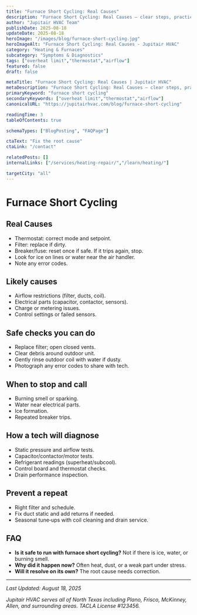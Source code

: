 ```yaml
---
title: "Furnace Short Cycling: Real Causes"
description: "Furnace Short Cycling: Real Causes — clear steps, practical detail, and when to call a pro in North Texas."
author: "Jupitair HVAC Team"
publishDate: 2025-08-18
updateDate: 2025-08-18
heroImage: "/images/blog/furnace-short-cycling.jpg"
heroImageAlt: "Furnace Short Cycling: Real Causes - Jupitair HVAC"
category: "Heating & Furnaces"
subcategory: "Symptoms & Diagnostics"
tags: ["overheat limit","thermostat","airflow"]
featured: false
draft: false

metaTitle: "Furnace Short Cycling: Real Causes | Jupitair HVAC"
metaDescription: "Furnace Short Cycling: Real Causes — clear steps, practical detail, and when to call a pro in North Texas."
primaryKeyword: "furnace short cycling"
secondaryKeywords: ["overheat limit","thermostat","airflow"]
canonicalURL: "https://jupitairhvac.com/blog/furnace-short-cycling"

readingTime: 3
tableOfContents: true

schemaTypes: ["BlogPosting", "FAQPage"]

ctaText: "Fix the root cause"
ctaLink: "/contact"

relatedPosts: []
internalLinks: ["/services/heating-repair/","/learn/heating/"]

targetCity: "all"
---
```



# Furnace Short Cycling



## Real Causes
- Thermostat: correct mode and setpoint.
- Filter: replace if dirty.
- Breaker/fuse: reset once if safe. If it trips again, stop.
- Look for ice on lines or water near the air handler.
- Note any error codes.



<BlogCTA variant="inline" />

## Likely causes
- Airflow restrictions (filter, ducts, coil).
- Electrical parts (capacitor, contactor, sensors).
- Charge or metering issues.
- Control settings or failed sensors.


## Safe checks you can do
- Replace filter; open closed vents.
- Clear debris around outdoor unit.
- Gently rinse outdoor coil with water if dusty.
- Photograph any error codes to share with tech.


## When to stop and call
- Burning smell or sparking.
- Water near electrical parts.
- Ice formation.
- Repeated breaker trips.


## How a tech will diagnose
- Static pressure and airflow tests.
- Capacitor/contactor/motor tests.
- Refrigerant readings (superheat/subcool).
- Control board and thermostat checks.
- Drain performance inspection.


## Prevent a repeat
- Right filter and schedule.
- Fix duct static and add returns if needed.
- Seasonal tune‑ups with coil cleaning and drain service.


## FAQ
- **Is it safe to run with furnace short cycling?** Not if there is ice, water, or burning smell.
- **Why did it happen now?** Often heat, dust, or a weak part under stress.
- **Will it resolve on its own?** The root cause needs correction.

---

<BlogCTA variant="end" />

*Last Updated: August 18, 2025*

*Jupitair HVAC serves all of North Texas including Plano, Frisco, McKinney, Allen, and surrounding areas. TACLA License #123456.*
